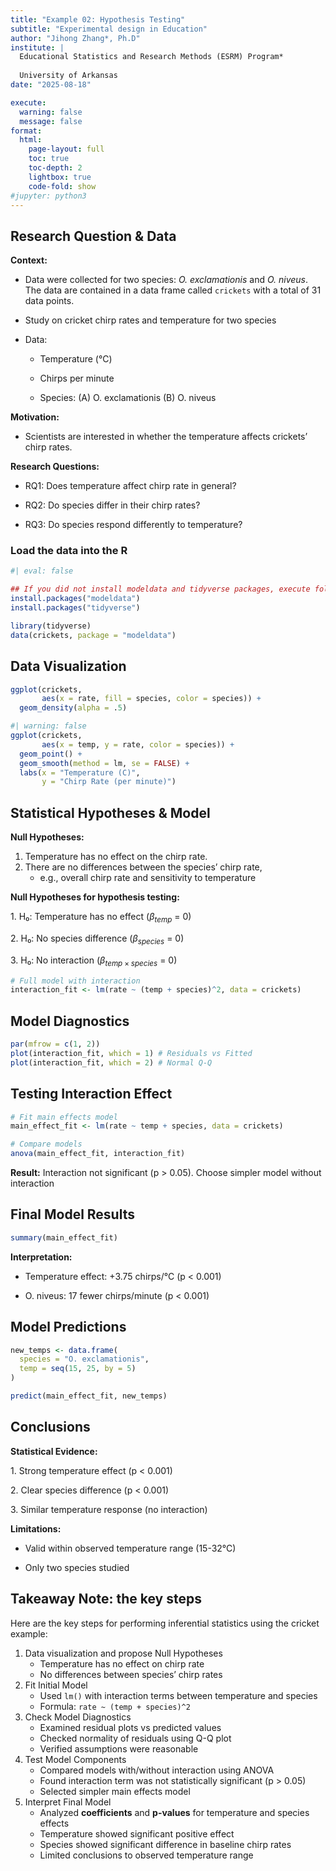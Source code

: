 ```yaml
---
title: "Example 02: Hypothesis Testing"
subtitle: "Experimental design in Education"
author: "Jihong Zhang*, Ph.D"
institute: | 
  Educational Statistics and Research Methods (ESRM) Program*
  
  University of Arkansas
date: "2025-08-18"

execute: 
  warning: false
  message: false
format: 
  html: 
    page-layout: full
    toc: true
    toc-depth: 2
    lightbox: true
    code-fold: show
#jupyter: python3
---
```


## Research Question & Data

**Context:**

-   Data were collected for two species: *O. exclamationis* and *O. niveus*. The data are contained in a data frame called `crickets` with a total of 31 data points.

-   Study on cricket chirp rates and temperature for two species

-   Data:

    -   Temperature (°C)

    -   Chirps per minute

    -   Species: (A) O. exclamationis (B) O. niveus

**Motivation:**

-   Scientists are interested in whether the temperature affects crickets' chirp rates.

**Research Questions:**

-   RQ1: Does temperature affect chirp rate in general?

-   RQ2: Do species differ in their chirp rates?

-   RQ3: Do species respond differently to temperature?

### Load the data into the R

```r
#| eval: false

## If you did not install modeldata and tidyverse packages, execute following codes:
install.packages("modeldata")
install.packages("tidyverse")
```

```r
library(tidyverse)
data(crickets, package = "modeldata")
```

## Data Visualization

```r
ggplot(crickets, 
       aes(x = rate, fill = species, color = species)) + 
  geom_density(alpha = .5)
```

```r
#| warning: false
ggplot(crickets, 
       aes(x = temp, y = rate, color = species)) + 
  geom_point() +
  geom_smooth(method = lm, se = FALSE) +
  labs(x = "Temperature (C)", 
       y = "Chirp Rate (per minute)")
```

## Statistical Hypotheses & Model

**Null Hypotheses:**

1.  Temperature has no effect on the chirp rate.
2.  There are no differences between the species’ chirp rate,
    -   e.g., overall chirp rate and sensitivity to temperature

**Null Hypotheses for hypothesis testing:**

1\. H₀: Temperature has no effect ($β_{temp}$ = 0)

2\. H₀: No species difference ($β_{species}$ = 0)

3\. H₀: No interaction ($β_{temp×species}$ = 0)

```r
# Full model with interaction
interaction_fit <- lm(rate ~ (temp + species)^2, data = crickets)
```

## Model Diagnostics

```r
par(mfrow = c(1, 2))
plot(interaction_fit, which = 1) # Residuals vs Fitted
plot(interaction_fit, which = 2) # Normal Q-Q
```

## Testing Interaction Effect

```r
# Fit main effects model
main_effect_fit <- lm(rate ~ temp + species, data = crickets)

# Compare models
anova(main_effect_fit, interaction_fit)
```

**Result:** Interaction not significant (p \> 0.05). Choose simpler model without interaction

## Final Model Results

```r
summary(main_effect_fit)
```

**Interpretation:**

-   Temperature effect: +3.75 chirps/°C (p \< 0.001)

-   O. niveus: 17 fewer chirps/minute (p \< 0.001)

## Model Predictions

```r
new_temps <- data.frame(
  species = "O. exclamationis",
  temp = seq(15, 25, by = 5)
)

predict(main_effect_fit, new_temps)
```

## Conclusions

**Statistical Evidence:**

1\. Strong temperature effect (p \< 0.001)

2\. Clear species difference (p \< 0.001)

3\. Similar temperature response (no interaction)

**Limitations:**

-   Valid within observed temperature range (15-32°C)

-   Only two species studied

## Takeaway Note: the key steps

Here are the key steps for performing inferential statistics using the cricket example:

1.  Data visualization and propose Null Hypotheses
    -   Temperature has no effect on chirp rate
    -   No differences between species' chirp rates
2.  Fit Initial Model
    -   Used `lm()` with interaction terms between temperature and species
    -   Formula: `rate ~ (temp + species)^2`
3.  Check Model Diagnostics
    -   Examined residual plots vs predicted values
    -   Checked normality of residuals using Q-Q plot
    -   Verified assumptions were reasonable
4.  Test Model Components
    -   Compared models with/without interaction using ANOVA
    -   Found interaction term was not statistically significant (p \> 0.05)
    -   Selected simpler main effects model
5.  Interpret Final Model
    -   Analyzed **coefficients** and **p-values** for temperature and species effects
    -   Temperature showed significant positive effect
    -   Species showed significant difference in baseline chirp rates
    -   Limited conclusions to observed temperature range
